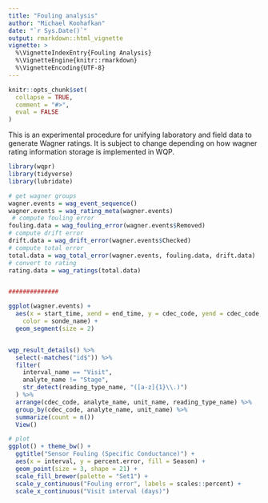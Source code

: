 ```yaml
---
title: "Fouling analysis"
author: "Michael Koohafkan"
date: "`r Sys.Date()`"
output: rmarkdown::html_vignette
vignette: >
  %\VignetteIndexEntry{Fouling Analysis}
  %\VignetteEngine{knitr::rmarkdown}
  %\VignetteEncoding{UTF-8}
---
```


```r
knitr::opts_chunk$set(
  collapse = TRUE,
  comment = "#>",
  eval = FALSE
)
```

This is an experimental procedure for unifying laboratory and field
data to generate Wagner ratings. It is subject to change depending on
how wagner rating information storage is implemented in WQP.


```r
library(wqpr)
library(tidyverse)
library(lubridate)
```

```r
# get wagner groups 
wagner.events = wag_event_sequence()
wagner.events = wag_rating_meta(wagner.events)
 # compute fouling error
fouling.data = wag_fouling_error(wagner.events$Removed)
# compute drift error
drift.data = wag_drift_error(wagner.events$Checked)
# compute total error
total.data = wag_total_error(wagner.events, fouling.data, drift.data)
# convert to rating
rating.data = wag_ratings(total.data)


##############

ggplot(wagner.events) + 
  aes(x = start_time, xend = end_time, y = cdec_code, yend = cdec_code,
    color = sonde_name) + 
  geom_segment(size = 2)


wqp_result_details() %>% 
  select(-matches("id$")) %>% 
  filter(
    interval_name == "Visit",
    analyte_name != "Stage",
    str_detect(reading_type_name, "([a-z]{1}\\.)")
  ) %>%
  arrange(cdec_code, analyte_name, unit_name, reading_type_name) %>%
  group_by(cdec_code, analyte_name, unit_name) %>%
  summarize(count = n())
  View()


```

```r
# plot
ggplot() + theme_bw() +
  ggtitle("Sensor Fouling (Specific Conductance)") +
  aes(x = interval, y = percent.error, fill = Season) +
  geom_point(size = 3, shape = 21) +
  scale_fill_brewer(palette = "Set1") +
  scale_y_continuous("Fouling error", labels = scales::percent) +
  scale_x_continuous("Visit interval (days)")
```
